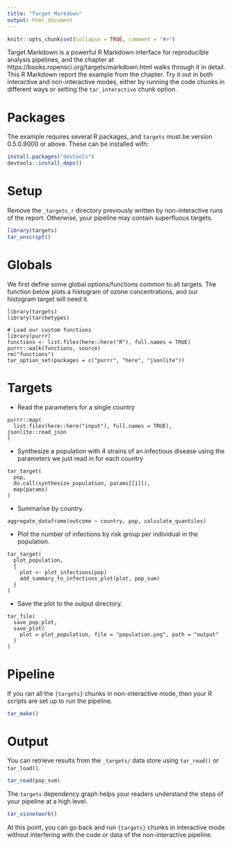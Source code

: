 ```yaml
---
title: "Target Markdown"
output: html_document
---
```


```r
knitr::opts_chunk$set(collapse = TRUE, comment = "#>")
```

Target Markdown is a powerful R Markdown interface for reproducible analysis pipelines, and the chapter at https://books.ropensci.org/targets/markdown.html walks through it in detail. This R Markdown report the example from the chapter. Try it out in both interactive and non-interactive modes, either by running the code chunks in different ways or setting the `tar_interactive` chunk option.

# Packages

The example requires several R packages, and `targets` must be version 0.5.0.9000 or above. These can be installed with:

```r
install.packages("devtools")
devtools::install_deps()
```

# Setup

Remove the `_targets_r` directory previously written by non-interactive runs of the report. Otherwise, your pipeline may contain superfluous targets.

```r
library(targets)
tar_unscript()
```

# Globals

We first define some global options/functions common to all targets. The function below plots a histogram of ozone concentrations, and our histogram target will need it.

```targets
library(targets)
library(tarchetypes)

# Load our custom functions
library(purrr)
functions <- list.files(here::here("R"), full.names = TRUE)
purrr::walk(functions, source)
rm("functions")
tar_option_set(packages = c("purrr", "here", "jsonlite"))
```

# Targets

- Read the parameters for a single country

```targets
purrr::map(
  list.files(here::here("input"), full.names = TRUE), jsonlite::read_json
)
```

- Synthesize a population with 4 strains of an infectious disease using the parameters we just read in for each country

```targets
tar_target(
  pop,
  do.call(synthesize_population, params[[1]]),
  map(params)
)
```

- Summarise by country.

```targets
aggregate_dataframe(outcome ~ country, pop, calculate_quantiles)
```

- Plot the number of infections by risk group per individual in the population.

```targets
tar_target(
  plot_population,
  {
    plot <- plot_infections(pop)
    add_summary_to_infections_plot(plot, pop_sum)
  }
)
```

- Save the plot to the output directory.

```targets
tar_file(
  save_pop_plot,
  save_plot(
    plot = plot_population, file = "population.png", path = "output"
  )
)
```

# Pipeline

If you ran all the `{targets}` chunks in non-interactive mode, then your R scripts are set up to run the pipeline.

```r
tar_make()
```

# Output

You can retrieve results from the `_targets/` data store using `tar_read()` or `tar_load()`.

```r
tar_read(pop_sum)
```

The `targets` dependency graph helps your readers understand the steps of your pipeline at a high level.

```r
tar_visnetwork()
```

At this point, you can go back and run `{targets}` chunks in interactive mode without interfering with the code or data of the non-interactive pipeline.
